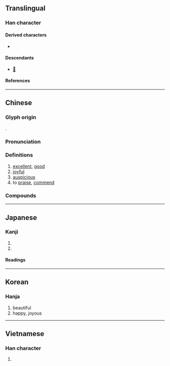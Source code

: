{{character info}}
==Translingual==

===Han character===
{{Han char|rn=30|rad=口|as=11|sn=14|four=40461|canj=GRTR,XGRTR|ids=⿱壴加}}

====Derived characters====
* {{l|mul|[[𠏼]], [[𡣗]], [[𤀺]], [[𤐵]], [[𤪘]], [[䕒]]}}

====Descendants====
* [[𛀛]]

====References====
{{Han ref|kx=0205.070|dkj=04176|dj=0427.250|hdz=10672.110|uh=5609}}

----

==Chinese==
{{zh-forms}}

===Glyph origin===
{{Han etym}}
{{Han compound|壴|加|c1=s|c2=p|ls=psc}}.

===Pronunciation===
{{zh-pron
|m=jiā
|c=gaa1
|h=pfs=
|md=
|mn=qz,tw,xm:ka/zz:kee
|mn-t=gia1
|w=
|mc=y
|oc=y
|cat=
}}

===Definitions===
{{zh-hanzi}}

# [[excellent]], [[good]]
# [[joyful]]
# [[auspicious]]
# to [[praise]], [[commend]]

===Compounds===
{{zh-der|嘉祐集|嘉肴|嘉義|嘉尚|嘉年華會|嘉釀|嘉石|嘉言|嘉賓|忠言嘉謨|孔嘉|嘉峪關|嘉禾|嘉蔬|嘉戎|嘉會|嘉慶|嘉殽|嘉謨|嘉貺|嘉名|嘉陵江|孟嘉落帽|嘉穀|孝行可嘉|可嘉|嘉許|嘉言善行|嘉祐四友|嘉耦|嘉問|嘉惠|嘉平|嘉澍|嘉獎|嘉南平原|強飯為嘉|嘉魚|嘉靖|嘉話|嘉興|嘉禮|嘉祐|嘉玉|嘉客|嘉南大圳|嘉勉|嘉偶天成|嘉歲|嘉言懿行|南有嘉魚|嘉麗妹妹|永嘉|永嘉之亂|柔嘉|盈車嘉穗|科西嘉|百嘉|旨酒嘉肴|讜言嘉論|落帽孟嘉|精神可嘉|嘉寶}}

----

==Japanese==

===Kanji===
{{ja-kanji|grade=|rs=口11}}

# {{l|en|praise}}
# {{l|en|auspicious}}

====Readings====
{{ja-readings
|goon=け
|kanon=か
|kun=よみ-する, よ-い
}}

----

==Korean==

===Hanja===
{{ko-hanja|가}}

# beautiful
# happy, joyous

----

==Vietnamese==

===Han character===
{{vi-hantu|[[gia]]|rs=口11}}

# {{rfdef|vi|sort=口11}}